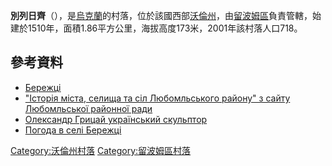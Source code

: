 {{coord|51|10|4|N|23|52|22|E|scale:30000|display=title}}

'''別列日齊'''（{{lang-uk|Бережці}}），是[[烏克蘭|烏克蘭]]的村落，位於該國西部[[沃倫州|沃倫州]]，由[[留波姆區|留波姆區]]負責管轄，始建於1510年，面積1.86平方公里，海拔高度173米，2001年該村落人口718。

==參考資料==
*[http://gska2.rada.gov.ua/pls/z7502/A005?rdat1=20.07.2010&rf7571=4233 Бережці]{{dead link|date=2017年11月 |bot=InternetArchiveBot |fix-attempted=yes }}
*[http://lbmrada.lt.ukrtel.net/20.html "Історія міста, селища та сіл Любомльського району" з сайту Любомльської районної ради]{{Wayback|url=http://lbmrada.lt.ukrtel.net/20.html |date=20101212044306 }}
* [http://www.volart.com.ua/art/hrytsay_oleksandr/ Олександр Грицай український скульптор]{{Wayback|url=http://www.volart.com.ua/art/hrytsay_oleksandr/ |date=20160304190203 }}
* [http://weather.in.ua/ua/volynskaja/915 Погода в селі Бережці]{{Wayback|url=http://weather.in.ua/ua/volynskaja/915 |date=20111219101236 }}

[[Category:沃倫州村落|Category:沃倫州村落]]
[[Category:留波姆區村落|Category:留波姆區村落]]


{{Volyn-geo-stub}}
